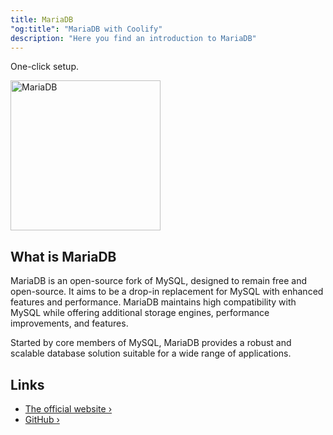 ```yaml
---
title: MariaDB
"og:title": "MariaDB with Coolify"
description: "Here you find an introduction to MariaDB"
---
```


<Check>One-click setup.</Check>

<img src="/images/database-logos/mariadb.svg" alt="MariaDB" width="240" />

## What is MariaDB

MariaDB is an open-source fork of MySQL, designed to remain free and open-source. It aims to be a drop-in replacement for MySQL with enhanced features and performance. MariaDB maintains high compatibility with MySQL while offering additional storage engines, performance improvements, and features.

Started by core members of MySQL, MariaDB provides a robust and scalable database solution suitable for a wide range of applications.

## Links

- [The official website ›](https://mariadb.org/)
- [GitHub ›](https://github.com/MariaDB/server)